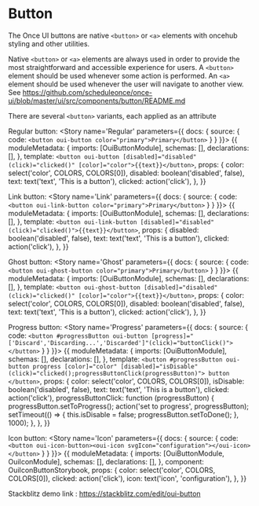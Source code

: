 
<Meta title='MDX/Button' component={Button}  />

# Button

The Once UI buttons are native `<button>` or `<a>` elements with oncehub styling and other utilities. 

Native `<button>` or `<a>` elements are always used in order to provide the most straightforward and accessible experience for users. A `<button>` element should be used whenever some action is performed. An `<a>` element should be used whenever the user will navigate to another view. See https://github.com/scheduleonce/once-ui/blob/master/ui/src/components/button/README.md

There are several `<button>` variants, each applied as an attribute

Regular button:
<Canvas>
  <Story name='Regular' parameters={{ docs: { source: { code: `<button oui-button color="primary">Primary</button>` } } }}>
  {{
    moduleMetadata: {
    imports: [OuiButtonModule],
    schemas: [],
    declarations: [],
  },
  template: `<button oui-button [disabled]="disabled" (click)="clicked()" [color]="color">{{text}}</button>`,
  props: {
    color: select('color', COLORS, COLORS[0]),
    disabled: boolean('disabled', false),
    text: text('text', 'This is a button'),
    clicked: action('click'),
  },
  }}
  </Story>
</Canvas>

Link button:
<Canvas>
  <Story name='Link' parameters={{ docs: { source: { code: `<button oui-link-button color="primary">Primary</button>` } } }}>
  {{
    moduleMetadata: {
    imports: [OuiButtonModule],
    schemas: [],
    declarations: [],
  },
  template: `<button oui-link-button [disabled]="disabled" (click)="clicked()">{{text}}</button>`,
  props: {
    disabled: boolean('disabled', false),
    text: text('text', 'This is a button'),
    clicked: action('click'),
  },
  }}
  </Story>
</Canvas>

Ghost button:
<Canvas>
  <Story name='Ghost' parameters={{ docs: { source: { code: `<button oui-ghost-button color="primary">Primary</button>` } } }}>
  {{
    moduleMetadata: {
    imports: [OuiButtonModule],
    schemas: [],
    declarations: [],
  },
  template: `<button oui-ghost-button [disabled]="disabled" (click)="clicked()" [color]="color">{{text}}</button>`,
  props: {
    color: select('color', COLORS, COLORS[0]),
    disabled: boolean('disabled', false),
    text: text('text', 'This is a button'),
    clicked: action('click'),
  },
  }}
  </Story>
</Canvas>

Progress button:
<Canvas>
  <Story name='Progress' parameters={{ docs: { source: { code: `<button #progressButton oui-button [progress]="['Discard','Discarding...','Discarded']"(click)="buttonClick()"></button>` } } }}>
  {{
    moduleMetadata: {
    imports: [OuiButtonModule],
    schemas: [],
    declarations: [],
  },
  template: `<button
                  #progressButton
                  oui-button
                  progress
                  [color]="color"
                  [disabled]="isDisable"
                  (click)="clicked();progressButtonClick(progressButton)">
                  button
                </button>`,
  props: {
    color: select('color', COLORS, COLORS[0]),
    isDisable: boolean('disabled', false),
    text: text('text', 'This is a button'),
    clicked: action('click'),
    progressButtonClick: function (progressButton) {
      progressButton.setToProgress();
      action('set to progress', progressButton);
      setTimeout(() => {
        this.isDisable = false;
        progressButton.setToDone();
      }, 1000);
    },
  },
  }}
  </Story>
</Canvas>

Icon button:
<Canvas>
  <Story name='Icon' parameters={{ docs: { source: { code: `<button oui-icon-button><oui-icon svgIcon="configuration"></oui-icon></button>` } } }}>
  {{
    moduleMetadata: {
    imports: [OuiButtonModule, OuiIconModule],
    schemas: [],
    declarations: [],
  },
  component: OuiIconButtonStorybook,
  props: {
    color: select('color', COLORS, COLORS[0]),
    clicked: action('click'),
    icon: text('icon', 'configuration'),
  },
  }}
  </Story>
</Canvas>



Stackblitz demo link : https://stackblitz.com/edit/oui-button

<ArgsTable of={OuiButton} />